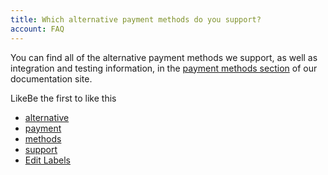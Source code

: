 ```yaml
---
title: Which alternative payment methods do you support?
account: FAQ 
---
```


You can find all of the alternative payment methods we support, as well as integration and testing information, in the [payment methods section](/display/DOCS/Payment+methods) of our documentation site.

LikeBe the first to like this

*   [alternative](/label/FAQ/alternative)
*   [payment](/label/FAQ/payment)
*   [methods](/label/FAQ/methods)
*   [support](/label/FAQ/support)
*   [Edit Labels](# "Edit Labels (Type 'l')")





